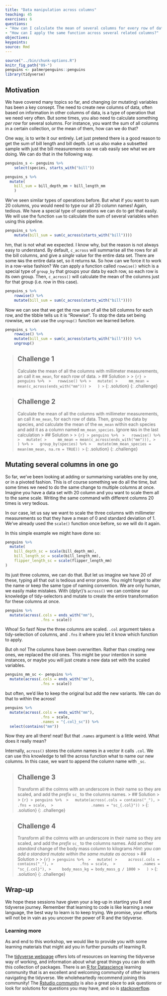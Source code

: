 ```yaml
---
title: "Data manipulation across columns"
teaching: 45
exercises: 6
questions:
- "How can I calculate the mean of several columns for every row of data?"
- "How can I apply the same function across several related columns?"
objectives:
keypoints:
source: Rmd
---
```


```r
source("../bin/chunk-options.R")
knitr_fig_path("09-")
penguins <- palmerpenguins::penguins
library(tidyverse)
```

## Motivation

We have covered many topics so far, and changing (or mutating) variables has been a key consept. 
The need to create new columns of data, often based on information in other columns of data, is a type of operation that we need very often.
But some times, you also need to calculate something _per row_ for several solumns. 
For instance, you want the sum of all columns in a certain collection, or the mean of them, how can we do that?

One way, is to write it our entirely.
Let just pretend there is a good reason to get the sum of bill length and bill depth. 
Let us also make a subsetted sample with just the bill measurements so we cab easily see what we are doing.
We can do that in the following way.

```r
penguins_s <- penguins %>%
    select(species, starts_with("bill"))

penguins_s %>% 
  mutate(
    bill_sum = bill_depth_mm + bill_length_mm
    )
```

We've seen similar types of operations before.
But what if you want to sum 20 columns, you would need to type our all 20 column names!
Again, tedious. 
We have a special type of operations we can do to get that easily. 
We will use the function `sum` to calculate the sum of several variables when using this pipeline.

```r
penguins_s %>%
    mutate(bill_sum = sum(c_across(starts_with("bill"))))
```

hm, that is not what we expected.
I know why, but the reason is not always easy to understand. 
By default, `c_across` will summarise all the rows for all the bill columns, and give a _single_ value for the entire data set.
There are some `NA`s the entire data set, so it returns `NA`. 
So how can we force it to work in a row-wise fashion?
We can apply a function called `rowwise()` which is a special type of `group_by` that groups your data by each row, so each row is its own group.
Then, `c_across()` will calculate the mean of the columns just for that group (i.e. row in this case).

```r
penguins_s %>%
    rowwise() %>%
    mutate(bill_sum = sum(c_across(starts_with("bill"))))
```

Now we can see that we get the row sum of all the bill columns for each row, and the tibble tells us it is "Rowwise".
To stop the data set being rowwise, we can use the `ungroup()` function we learned before.

```r
penguins_s %>%
    rowwise() %>%
    mutate(bill_sum = sum(c_across(starts_with("bill")))) %>%
    ungroup()
```

> ## Challenge 1
> Calculate the mean of all the columns with millimeter measurements, an call it `mm_mean`, for each row of data.
> > ## Solution 
> >
> > ```{r}
> > penguins %>% 
> >   rowwise() %>%
> >   mutate(
> >     mm_mean = mean(c_across(ends_with("mm")))
> >   )
> > ```
> {: .solution}
{: .challenge}

> ## Challenge 2
> Calculate the mean of all the columns with millimeter measurements, an call it `mm_mean`, for each row of data.
> Then, group the data by species, and calculate the mean of the `mm_mean` within each species and add it as a column named `mm_mean_species`.
> Ignore `NA`s in the last calculation
> > ## Solution 
> >
> > ```{r}
> > penguins %>% 
> >   rowwise() %>%
> >   mutate(
> >     mm_mean = mean(c_across(ends_with("mm"))),
> >   ) %>%
> >   group_by(species) %>%
> >   mutate(mm_mean_species = mean(mm_mean, na.rm = TRUE))
> > ```
> {: .solution}
{: .challenge}


## Mutating several columns in one go

So far, we've been looking at adding or summarising variables one by one, or in a pivoted fashion.
This is of course something we do all the time, but some times we need to do the same change to multiple columns at once. 
Imagine you have a data set with 20 column and you want to scale them all to the same scale.
Writing the same command with different columns 20 times is very tedious. 

In our case, let us say we want to scale the three columns with millimeter measurements so that they have a mean of 0 and standard deviation of 1. 
We've already used the `scale()` function once before, so we will do it again.

In this simple example we might have done so:

```r
penguins %>% 
  mutate(
    bill_depth_sc = scale(bill_depth_mm),
    bill_length_sc = scale(bill_length_mm),
    flipper_length_sc = scale(flipper_length_mm)
)
```

Its just three columns, we can do that. 
But let us imagine we have 20 of these, typing all that out is tedious and error prone. 
You might forget to alter the name or keep the same type of naming convention. 
We are only human, we easily make mistakes.
With {dplyr}'s `across()` we can combine our knowledge of tidy-selectors and mutate to create the entire transformation for these columns at once.

```r
penguins %>% 
  mutate(across(.cols = ends_with("mm"), 
                .fns = scale))
```

Whoa! So fast!
Now the three columns are scaled. 
`.col` argument takes a tidy-selection of columns, and `.fns` it where you let it know which function to apply.

But oh no! The columns have been overwritten. Rather than creating new ones, we replaced the old ones.
This might be your intention in some instances, or maybe you will just create a new data set with the scaled variables. 

```r
penguins_mm_sc <- penguins %>% 
  mutate(across(.cols = ends_with("mm"),
                .fns = scale))
```

but often, we'd like to keep the original but add the new variants. We can do that to within the across!

```r
penguins %>% 
  mutate(across(.cols = ends_with("mm"),
                .fns = scale, 
                .names = "{.col}_sc")) %>% 
  select(contains("mm"))
```

Now they are all there! neat! But that `.names` argument is a little weird. What does it really mean?

Internally, `across()` stores the column names in a vector it calls `.col`.
We can use this knowledge to tell the across function what to name our new columns. 
In this case, we want to append the column name with `_sc`. 

> ## Challenge 3
> Transform all the colmns with an underscore in their name so they are scaled, and add the _prefix_ `sc_` to the columns names.
> > ## Solution 
> >
> > ```{r}
> > penguins %>% 
> >   mutate(across(.cols = contains("_"),
> >                 .fns = scale, 
> >                 .names = "sc_{.col}"))
> > ```
> {: .solution}
{: .challenge}

> ## Challenge 4
> Transform all the colmns with an underscore in their name so they are scaled, and add the _prefix_ `sc_` to the columns names. 
> Add another _standard_ change of the body mass column to kilograms
> _Hint: you can add a standard mutate within the same mutate as across_
> > ## Solution 
> >
> > ```{r}
> > penguins %>% 
> >   mutate(
> >     across(.cols = contains("_"),
> >            .fns = scale, 
> >            .names = "sc_{.col}"),
> >     body_mass_kg = body_mass_g / 1000
> >   )
> > ```
> {: .solution}
{: .challenge}


## Wrap-up

We hope these sessions have given your a leg-up in starting you R and tidyverse journey. 
Remember that learning to code is like learning a new language, the best way to learn is to keep trying. 
We promise, your efforts will not be in vain as you uncover the power of R and the tidyverse.

### Learning more
As and end to this workshop, we would like to provide you with some learning materials that might aid you in further pursuits of learning R. 

The [tidyverse webpage](https://www.tidyverse.org/) offers lots of resources on learning the tidyverse way of working, and information
about what great things you can do with this collection of packages. 
There is an [R for Datascience](https://www.rfordatasci.com/) learning community that is an excellent and 
welcoming community of other learners navigating the tidyverse. We wholeheartedly recommend joining this community!
The [Rstudio community](https://community.rstudio.com/) is also a great place to ask questions or 
look for solutions for questions you may have, and so is [stackoverflow](https://stackoverflow.com/).

